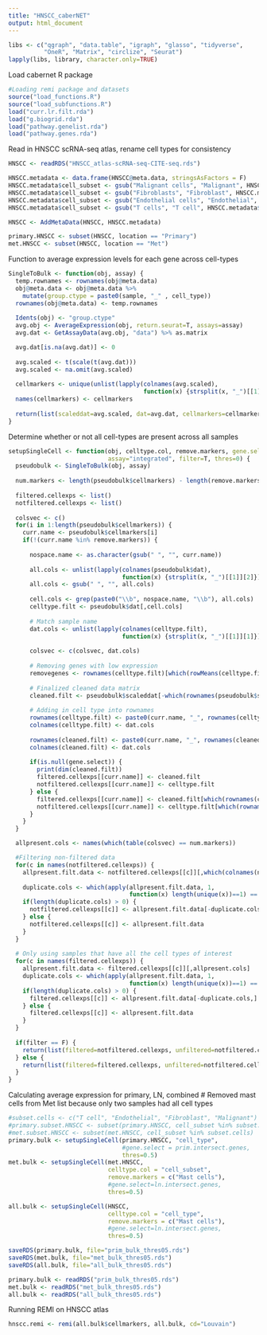 ```yaml
---
title: "HNSCC_caberNET"
output: html_document
---
```


```r
libs <- c("qgraph", "data.table", "igraph", "glasso", "tidyverse",
          "OneR", "Matrix", "circlize", "Seurat")
lapply(libs, library, character.only=TRUE)
```

Load cabernet R package
```r
#Loading remi package and datasets
source("load_functions.R")
source("load_subfunctions.R")
load("curr.lr.filt.rda")
load("g.biogrid.rda")
load("pathway.genelist.rda")
load("pathway.genes.rda")
```

Read in HNSCC scRNA-seq atlas, rename cell types for consistency
```r
HNSCC <- readRDS("HNSCC_atlas-scRNA-seq-CITE-seq.rds")

HNSCC.metadata <- data.frame(HNSCC@meta.data, stringsAsFactors = F)
HNSCC.metadata$cell_subset <- gsub("Malignant cells", "Malignant", HNSCC.metadata$cell_subset)
HNSCC.metadata$cell_subset <- gsub("Fibroblasts", "Fibroblast", HNSCC.metadata$cell_subset)
HNSCC.metadata$cell_subset <- gsub("Endothelial cells", "Endothelial", HNSCC.metadata$cell_subset)
HNSCC.metadata$cell_subset <- gsub("T cells", "T cell", HNSCC.metadata$cell_subset)

HNSCC <- AddMetaData(HNSCC, HNSCC.metadata)

primary.HNSCC <- subset(HNSCC, location == "Primary")
met.HNSCC <- subset(HNSCC, location == "Met")
```

Function to average expression levels for each gene across cell-types
```r
SingleToBulk <- function(obj, assay) {
  temp.rownames <- rownames(obj@meta.data)
  obj@meta.data <- obj@meta.data %>% 
    mutate(group.ctype = paste0(sample, "_" , cell_type))
  rownames(obj@meta.data) <- temp.rownames
  
  Idents(obj) <- "group.ctype"
  avg.obj <- AverageExpression(obj, return.seurat=T, assays=assay) 
  avg.dat <- GetAssayData(avg.obj, "data") %>% as.matrix

  avg.dat[is.na(avg.dat)] <- 0
  
  avg.scaled <- t(scale(t(avg.dat)))
  avg.scaled <- na.omit(avg.scaled)
  
  cellmarkers <- unique(unlist(lapply(colnames(avg.scaled), 
                                      function(x) {strsplit(x, "_")[[1]][2]})))
  names(cellmarkers) <- cellmarkers
  
  return(list(scaleddat=avg.scaled, dat=avg.dat, cellmarkers=cellmarkers))
}
```

Determine whether or not all cell-types are present across all samples
```r
setupSingleCell <- function(obj, celltype.col, remove.markers, gene.select = NULL, 
                            assay="integrated", filter=T, thres=0) {
  pseudobulk <- SingleToBulk(obj, assay) 
  
  num.markers <- length(pseudobulk$cellmarkers) - length(remove.markers)
  
  filtered.cellexps <- list()
  notfiltered.cellexps <- list()
  
  colsvec <- c()
  for(i in 1:length(pseudobulk$cellmarkers)) {
    curr.name <- pseudobulk$cellmarkers[i]
    if(!(curr.name %in% remove.markers)) {
  
      nospace.name <- as.character(gsub(" ", "", curr.name))
      
      all.cols <- unlist(lapply(colnames(pseudobulk$dat), 
                                function(x) {strsplit(x, "_")[[1]][2]}))
      all.cols <- gsub(" ", "", all.cols)
      
      cell.cols <- grep(paste0("\\b", nospace.name, "\\b"), all.cols)
      celltype.filt <- pseudobulk$dat[,cell.cols]
  
      # Match sample name 
      dat.cols <- unlist(lapply(colnames(celltype.filt), 
                                function(x) {strsplit(x, "_")[[1]][1]}))
      
      colsvec <- c(colsvec, dat.cols)
      
      # Removing genes with low expression
      removegenes <- rownames(celltype.filt)[which(rowMeans(celltype.filt) <= thres)]
      
      # Finalized cleaned data matrix
      cleaned.filt <- pseudobulk$scaleddat[-which(rownames(pseudobulk$scaleddat) %in% removegenes),cell.cols]
      
      # Adding in cell type into rownames
      rownames(celltype.filt) <- paste0(curr.name, "_", rownames(celltype.filt))
      colnames(celltype.filt) <- dat.cols
      
      rownames(cleaned.filt) <- paste0(curr.name, "_", rownames(cleaned.filt))
      colnames(cleaned.filt) <- dat.cols
      
      if(is.null(gene.select)) {
        print(dim(cleaned.filt))
        filtered.cellexps[[curr.name]] <- cleaned.filt
        notfiltered.cellexps[[curr.name]] <- celltype.filt   
      } else {
        filtered.cellexps[[curr.name]] <- cleaned.filt[which(rownames(cleaned.filt) %in% gene.select),]
        notfiltered.cellexps[[curr.name]] <- celltype.filt[which(rownames(celltype.filt) %in% gene.select),]
      }   
    }
  }

  allpresent.cols <- names(which(table(colsvec) == num.markers))

  #Filtering non-filtered data
  for(c in names(notfiltered.cellexps)) {
    allpresent.filt.data <- notfiltered.cellexps[[c]][,which(colnames(notfiltered.cellexps[[c]]) %in% allpresent.cols)]
    
    duplicate.cols <- which(apply(allpresent.filt.data, 1,
                                  function(x) length(unique(x))==1) == TRUE)
    if(length(duplicate.cols) > 0) {
      notfiltered.cellexps[[c]] <- allpresent.filt.data[-duplicate.cols,]
    } else {
      notfiltered.cellexps[[c]] <- allpresent.filt.data
    }
  }
  
  # Only using samples that have all the cell types of interest
  for(c in names(filtered.cellexps)) {
    allpresent.filt.data <- filtered.cellexps[[c]][,allpresent.cols]
    duplicate.cols <- which(apply(allpresent.filt.data, 1, 
                                  function(x) length(unique(x))==1) == TRUE)
    if(length(duplicate.cols) > 0) {
      filtered.cellexps[[c]] <- allpresent.filt.data[-duplicate.cols,]
    } else {
      filtered.cellexps[[c]] <- allpresent.filt.data
    }
  }
  
  if(filter == F) {
    return(list(filtered=notfiltered.cellexps, unfiltered=notfiltered.cellexps, cellmarkers=pseudobulk$cellmarkers))
  } else {
    return(list(filtered=filtered.cellexps, unfiltered=notfiltered.cellexps, cellmarkers=pseudobulk$cellmarkers))
  }
}
```

Calculating average expression for primary, LN, combined
# Removed mast cells from Met list because only two samples had all cell types
```r
#subset.cells <- c("T cell", "Endothelial", "Fibroblast", "Malignant")
#primary.subset.HNSCC <- subset(primary.HNSCC, cell_subset %in% subset.cells)
#met.subset.HNSCC <- subset(met.HNSCC, cell_subset %in% subset.cells)
primary.bulk <- setupSingleCell(primary.HNSCC, "cell_type", 
                                #gene.select = prim.intersect.genes,
                                thres=0.5)
met.bulk <- setupSingleCell(met.HNSCC, 
                            celltype.col = "cell_subset",
                            remove.markers = c("Mast cells"),
                            #gene.select=ln.intersect.genes, 
                            thres=0.5)

all.bulk <- setupSingleCell(HNSCC, 
                            celltype.col = "cell_type",
                            remove.markers = c("Mast cells"),
                            #gene.select=ln.intersect.genes, 
                            thres=0.5)
```

```r
saveRDS(primary.bulk, file="prim_bulk_thres05.rds")
saveRDS(met.bulk, file="met_bulk_thres05.rds")
saveRDS(all.bulk, file="all_bulk_thres05.rds")
```

```r
primary.bulk <- readRDS("prim_bulk_thres05.rds")
met.bulk <- readRDS("met_bulk_thres05.rds")
all.bulk <- readRDS("all_bulk_thres05.rds")
```

Running REMI on HNSCC atlas
```r
hnscc.remi <- remi(all.bulk$cellmarkers, all.bulk, cd="Louvain")
```

